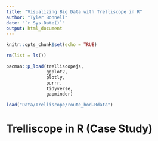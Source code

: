 ```yaml
---
title: "Visualizing Big Data with Trelliscope in R"
author: "Tyler Bonnell"
date: "`r Sys.Date()`"
output: html_document
---
```


```r
knitr::opts_chunk$set(echo = TRUE)

rm(list = ls())

pacman::p_load(trelliscopejs,
               ggplot2,
               plotly,
               purrr,
               tidyverse,
               gapminder)

load("Data/Trelliscope/route_hod.Rdata")


```

# Trelliscope in R (Case Study)

```r




```


